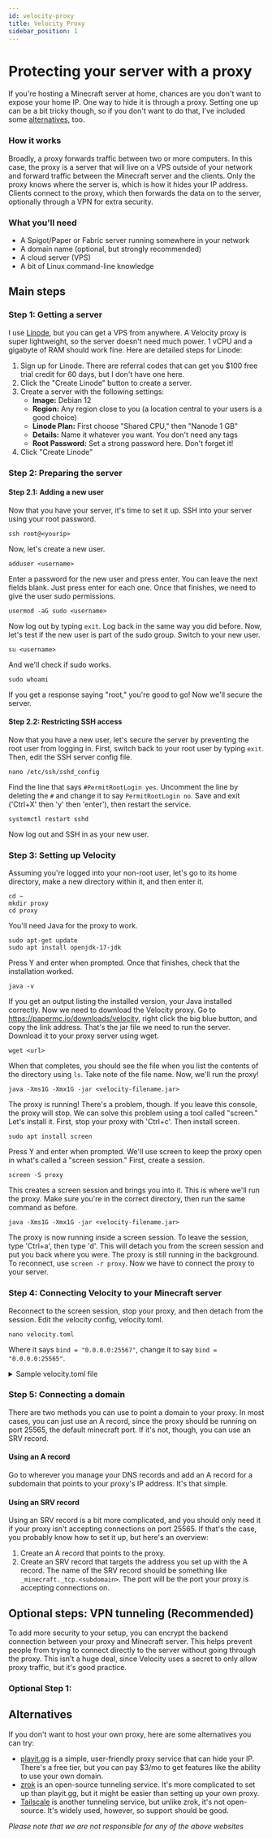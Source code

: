 ```yaml
---
id: velocity-proxy
title: Velocity Proxy
sidebar_position: 1
---
```


# Protecting your server with a proxy

If you're hosting a Minecraft server at home, chances are you don't want to expose your home IP. One way to hide it is through a proxy. Setting one up can be a bit tricky though, so if you don't want to do that, I've included some [alternatives](#alternatives), too.

### How it works

Broadly, a proxy forwards traffic between two or more computers. In this case, the proxy is a server that will live on a VPS outside of your network and forward traffic between the Minecraft server and the clients. Only the proxy knows where the server is, which is how it hides your IP address. Clients connect to the proxy, which then forwards the data on to the server, optionally through a VPN for extra security.

### What you'll need

- A Spigot/Paper or Fabric server running somewhere in your network
- A domain name (optional, but strongly recommended)
- A cloud server (VPS)
- A bit of Linux command-line knowledge

## Main steps

### Step 1: Getting a server

I use [Linode](https://www.linode.com/), but you can get a VPS from anywhere. A Velocity proxy is super lightweight, so the server doesn't need much power. 1 vCPU and a gigabyte of RAM should work fine. Here are detailed steps for Linode:

1. Sign up for Linode. There are referral codes that can get you $100 free trial credit for 60 days, but I don't have one here.
2. Click the "Create Linode" button to create a server.
3. Create a server with the following settings:
   - **Image:** Debian 12
   - **Region:** Any region close to you (a location central to your users is a good choice)
   - **Linode Plan:** First choose "Shared CPU," then "Nanode 1 GB"
   - **Details:** Name it whatever you want. You don't need any tags
   - **Root Password:** Set a strong password here. Don't forget it!
4. Click "Create Linode"

### Step 2: Preparing the server

#### Step 2.1: Adding a new user

Now that you have your server, it's time to set it up. SSH into your server using your root password.

```
ssh root@<yourip>
```
Now, let's create a new user.

```
adduser <username>
```
Enter a password for the new user and press enter. You can leave the next fields blank. Just press enter for each one. Once that finishes, we need to give the user sudo permissions.

```
usermod -aG sudo <username>
```
Now log out by typing `exit`. Log back in the same way you did before. Now, let's test if the new user is part of the sudo group. Switch to your new user.

```
su <username>
```

And we'll check if sudo works.

```
sudo whoami
```

If you get a response saying "root," you're good to go! Now we'll secure the server.

#### Step 2.2: Restricting SSH access

Now that you have a new user, let's secure the server by preventing the root user from logging in. First, switch back to your root user by typing `exit`. Then, edit the SSH server config file.

```
nano /etc/ssh/sshd_config
```

Find the line that says `#PermitRootLogin yes`. Uncomment the line by deleting the `#` and change it to say `PermitRootLogin no`. Save and exit ('Ctrl+X' then 'y' then 'enter'), then restart the service.

```
systemctl restart sshd
```

Now log out and SSH in as your new user.

### Step 3: Setting up Velocity

Assuming you're logged into your non-root user, let's go to its home directory, make a new directory within it, and then enter it.

```
cd ~
mkdir proxy
cd proxy
```
You'll need Java for the proxy to work.

```
sudo apt-get update
sudo apt install openjdk-17-jdk
```

Press Y and enter when prompted. Once that finishes, check that the installation worked.

```
java -v
```
If you get an output listing the installed version, your Java installed correctly. Now we need to download the Velocity proxy. Go to https://papermc.io/downloads/velocity, right click the big blue button, and copy the link address. That's the jar file we need to run the server. Download it to your proxy server using wget.

```
wget <url>
```
When that completes, you should see the file when you list the contents of the directory using `ls`. Take note of the file name. Now, we'll run the proxy!

```
java -Xms1G -Xmx1G -jar <velocity-filename.jar>
```

The proxy is running! There's a problem, though. If you leave this console, the proxy will stop. We can solve this problem using a tool called "screen." Let's install it. First, stop your proxy with 'Ctrl+c'. Then install screen.

```
sudo apt install screen
```
Press Y and enter when prompted. We'll use screen to keep the proxy open in what's called a "screen session." First, create a session.

```
screen -S proxy
```

This creates a screen session and brings you into it. This is where we'll run the proxy. Make sure you're in the correct directory, then run the same command as before.

```
java -Xms1G -Xmx1G -jar <velocity-filename.jar>
```

The proxy is now running inside a screen session. To leave the session, type 'Ctrl+a', then type 'd'. This will detach you from the screen session and put you back where you were. The proxy is still running in the background. To reconnect, use `screen -r proxy`. Now we have to connect the proxy to your server.

### Step 4: Connecting Velocity to your Minecraft server

Reconnect to the screen session, stop your proxy, and then detach from the session. Edit the velocity config, velocity.toml.
```
nano velocity.toml
```
Where it says `bind = "0.0.0.0:25567"`, change it to say `bind = "0.0.0.0:25565"`.

<details>
  <summary>Sample velocity.toml file</summary>

```toml {5,37,75,79,84-86} showLineNumbers title="velocity.toml"
# Config version. Do not change this
config-version = "2.7"

# What port should the proxy be bound to? By default, we'll bind to all addresses on port 25577.
bind = "0.0.0.0:25577"

# What should be the MOTD? This gets displayed when the player adds your server to
# their server list. Only MiniMessage format is accepted.
motd = "<#09add3>A Velocity Server"

# What should we display for the maximum number of players? (Velocity does not support a cap
# on the number of players online.)
show-max-players = 500

# Should we authenticate players with Mojang? By default, this is on.
online-mode = true

# Should the proxy enforce the new public key security standard? By default, this is on.
force-key-authentication = true

# If client's ISP/AS sent from this proxy is different from the one from Mojang's
# authentication server, the player is kicked. This disallows some VPN and proxy
# connections but is a weak form of protection.
prevent-client-proxy-connections = false

# Should we forward IP addresses and other data to backend servers?
# Available options:
# - "none":        No forwarding will be done. All players will appear to be connecting
#                  from the proxy and will have offline-mode UUIDs.
# - "legacy":      Forward player IPs and UUIDs in a BungeeCord-compatible format. Use this
#                  if you run servers using Minecraft 1.12 or lower.
# - "bungeeguard": Forward player IPs and UUIDs in a format supported by the BungeeGuard
#                  plugin. Use this if you run servers using Minecraft 1.12 or lower, and are
#                  unable to implement network level firewalling (on a shared host).
# - "modern":      Forward player IPs and UUIDs as part of the login process using
#                  Velocity's native forwarding. Only applicable for Minecraft 1.13 or higher.
player-info-forwarding-mode = "modern"

# If you are using modern or BungeeGuard IP forwarding, configure a file that contains a unique secret here.
# The file is expected to be UTF-8 encoded and not empty.
forwarding-secret-file = "forwarding.secret"

# Announce whether or not your server supports Forge. If you run a modded server, we
# suggest turning this on.
# 
# If your network runs one modpack consistently, consider using ping-passthrough = "mods"
# instead for a nicer display in the server list.
announce-forge = false

# If enabled (default is false) and the proxy is in online mode, Velocity will kick
# any existing player who is online if a duplicate connection attempt is made.
kick-existing-players = false

# Should Velocity pass server list ping requests to a backend server?
# Available options:
# - "disabled":    No pass-through will be done. The velocity.toml and server-icon.png
#                  will determine the initial server list ping response.
# - "mods":        Passes only the mod list from your backend server into the response.
#                  The first server in your try list (or forced host) with a mod list will be
#                  used. If no backend servers can be contacted, Velocity won't display any
#                  mod information.
# - "description": Uses the description and mod list from the backend server. The first
#                  server in the try (or forced host) list that responds is used for the
#                  description and mod list.
# - "all":         Uses the backend server's response as the proxy response. The Velocity
#                  configuration is used if no servers could be contacted.
ping-passthrough = "DISABLED"

# If not enabled (default is true) player IP addresses will be replaced by <ip address withheld> in logs
enable-player-address-logging = true

[servers]
# Configure your servers here. Each key represents the server's name, and the value
# represents the IP address of the server to connect to.
main = "<homeip>:25567"

# In what order we should try servers when a player logs in or is kicked from a server.
try = [
    "main"
]

[forced-hosts]
# Configure your forced hosts here.
"<subdomain>.example.com" = [
    "main"
]

[advanced]
# How large a Minecraft packet has to be before we compress it. Setting this to zero will
# compress all packets, and setting it to -1 will disable compression entirely.
compression-threshold = 256

# How much compression should be done (from 0-9). The default is -1, which uses the
# default level of 6.
compression-level = -1

# How fast (in milliseconds) are clients allowed to connect after the last connection? By
# default, this is three seconds. Disable this by setting this to 0.
login-ratelimit = 3000

# Specify a custom timeout for connection timeouts here. The default is five seconds.
connection-timeout = 5000

# Specify a read timeout for connections here. The default is 30 seconds.
read-timeout = 30000

# Enables compatibility with HAProxy's PROXY protocol. If you don't know what this is for, then
# don't enable it.
haproxy-protocol = false

# Enables TCP fast open support on the proxy. Requires the proxy to run on Linux.
tcp-fast-open = false

# Enables BungeeCord plugin messaging channel support on Velocity.
bungee-plugin-message-channel = true

# Shows ping requests to the proxy from clients.
show-ping-requests = false

# By default, Velocity will attempt to gracefully handle situations where the user unexpectedly
# loses connection to the server without an explicit disconnect message by attempting to fall the
# user back, except in the case of read timeouts. BungeeCord will disconnect the user instead. You
# can disable this setting to use the BungeeCord behavior.
failover-on-unexpected-server-disconnect = true

# Declares the proxy commands to 1.13+ clients.
announce-proxy-commands = true

# Enables the logging of commands
log-command-executions = false

# Enables logging of player connections when connecting to the proxy, switching servers
# and disconnecting from the proxy.
log-player-connections = true

# Allows players transferred from other hosts via the
# Transfer packet (Minecraft 1.20.5) to be received.
accepts-transfers = false

[query]
# Whether to enable responding to GameSpy 4 query responses or not.
enabled = false

# If query is enabled, on what port should the query protocol listen on?
port = 25577

# This is the map name that is reported to the query services.
map = "Velocity"

# Whether plugins should be shown in query response by default or not
show-plugins = false
```

</details>

### Step 5: Connecting a domain

There are two methods you can use to point a domain to your proxy. In most cases, you can just use an A record, since the proxy should be running on port 25565, the default minecraft port. If it's not, though, you can use an SRV record.

#### Using an A record

Go to wherever you manage your DNS records and add an A record for a subdomain that points to your proxy's IP address. It's that simple.

#### Using an SRV record

Using an SRV record is a bit more complicated, and you should only need it if your proxy isn't accepting connections on port 25565. If that's the case, you probably know how to set it up, but here's an overview:

1. Create an A record that points to the proxy.
2. Create an SRV record that targets the address you set up with the A record. The name of the SRV record should be something like `_minecraft._tcp.<subdomain>`. The port will be the port your proxy is accepting connections on.

## Optional steps: VPN tunneling (Recommended)

To add more security to your setup, you can encrypt the backend connection between your proxy and Minecraft server. This helps prevent people from trying to connect directly to the server without going through the proxy. This isn't a huge deal, since Velocity uses a secret to only allow proxy traffic, but it's good practice.

### Optional Step 1:

## Alternatives

If you don't want to host your own proxy, here are some alternatives you can try:

- [playit.gg](https://playit.gg) is a simple, user-friendly proxy service that can hide your IP. There's a free tier, but you can pay $3/mo to get features like the ability to use your own domain.
- [zrok](https://zrok.io/) is an open-source tunneling service. It's more complicated to set up than playit.gg, but it might be easier than setting up your own proxy.
- [Tailscale](https://tailscale.com/) is another tunneling service, but unlike zrok, it's not open-source. It's widely used, however, so support should be good.

*Please note that we are not responsible for any of the above websites*